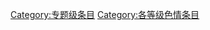 {{catmore1|[[Wikipedia:色情专题|Wikipedia:色情专题]]}}
{{Articles by Quality| topic=色情|project=色情|format=TOC}}
{{Wikipedia category}}
{{emptycat}}
[[Category:专题级条目|Category:专题级条目]]
[[Category:各等级色情条目|Category:各等级色情条目]]